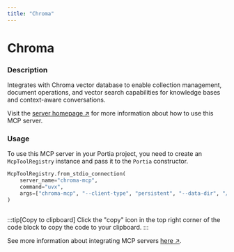 ```yaml
---
title: "Chroma"
---
```

<!-- WARNING: This file is auto-generated by generate_tool_docs.py. Do not edit manually. -->


# Chroma

### Description

Integrates with Chroma vector database to enable collection management, document operations, and vector search capabilities for knowledge bases and context-aware conversations.

Visit the [server homepage ↗](https://github.com/chroma-core/chroma-mcp) for more information about how to use this MCP server.

### Usage

To use this MCP server in your Portia project, you need to create an `McpToolRegistry` instance and pass it to the `Portia` constructor.

```python
McpToolRegistry.from_stdio_connection(
    server_name="chroma-mcp",
    command="uvx",
    args=["chroma-mcp", "--client-type", "persistent", "--data-dir", "/path/to/chroma/"],
)
                    
```

:::tip[Copy to clipboard]
Click the "copy" icon in the top right corner of the code block to copy the code to your clipboard.
:::

See more information about integrating MCP servers [here ↗](/mcp-servers).

